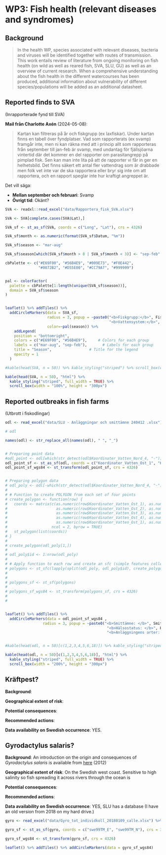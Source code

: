 # WP3: Fish health (relevant diseases and syndromes)

## Background


>In the health WP, species associated with relevant diseases, bacteria and viruses will be identified together with routes of transmission. This work entails review of literature from ongoing monitoring on fish health (on wild as well as reared fish, SVA, SLU, GU) as well as an overview of current research. When a comprehensive understanding about the fish health in the different watercourses has been produced, additional information about vulnerability of different species/populations will be added as an additional datasheet.


## Reported finds to SVA 
(Inrapporterade fynd till SVA)

**Mail från Charlotte Axén** (2024-05-08):

> Kartan kan filtreras på år och fiskgrupp (ex laxfiskar). Under kartan finns en tabell över fyndplatser. Vad som rapporterats (ex svamp) framgår inte, men ni kan räkna med att i princip allt som rapporteras från september till jan-feb är svamp, med undantag för fjällsjöarna vintertid där det kommer en del rapporter om parasitangrepp på pimplad fisk. Sen kan man inte lita på att de rapporter vi får in ger en helhetsbild. Det finns säkert ett antal fler vattendrag som är drabbade men folk vet inte var de ska rapportera eller bryr sig inte om att rapportera, och en rapport speglar inte hur kraftigt angreppet är.

Det vill säga:

- **Mellan september och februari**: Svamp
- **Övrigt tid**: Okänt?


```r

SVA <- readxl::read_excel("data/Rapportera_fisk_SVA.xlsx")

SVA <- SVA[complete.cases(SVA$Lat),]

SVA_sf <- st_as_sf(SVA, coords = c("Long", "Lat"), crs = 4326)

SVA_sf$month <- as.numeric(format(SVA_sf$Datum, "%m"))

SVA_sf$season <- "mar-aug"

SVA_sf$season[which(SVA_sf$month > 8 | SVA_sf$month < 3)] <- "sep-feb"

cbPalette <- c("#E69F00", "#56B4E9", "#009E73", "#F0E442",
               "#0072B2", "#D55E00", "#CC79A7", "#999999")


pal <- colorFactor(
  palette = cbPalette[1:length(unique(SVA_sf$season))],
  domain = SVA_sf$season
)


leaflet() %>% addTiles() %>% 
  addCircleMarkers(data = SVA_sf, 
                   radius = 3, popup = ~paste0("<b>Fiskgrupp:</b>", Fiskgrupp, "<br>",
                                               "<b>Vattensystem:</b>", Vattensystem),
                   color=~pal(season)) %>%
    addLegend(
    position = "bottomright",
    colors = c("#E69F00", "#56B4E9"),     # Colors for each group
    labels = c("mar-aug", "sep-feb"),       # Labels for each group
    title = "Season",                 # Title for the legend
    opacity = 1
  )

#kable(head(SVA, n = 50)) %>% kable_styling("striped") %>% scroll_box(width = "100%", height="100%")

kable(head(SVA, n = 50), "html") %>%
  kable_styling("striped", full_width = TRUE) %>%
  scroll_box(width = "100%", height = "300px")

```


## Reported outbreaks in fish farms
(Utbrott i fiskodlingar)

```r


odl <- read_excel("data/SLU - Anläggningar och smittämne 240412 .xlsx")

# odl

names(odl) <- str_replace_all(names(odl), " ", "_")


# Preparing point data
#odl_point <- odl[which(str_detect(odl$Koordinater_Vatten_Nord_4, "-")),]
odl_point_sf <- st_as_sf(odl, coords = c("Koordinater_Vatten_Ost_1", "Koordinater_Vatten_Nord_1"), crs = 3006)
odl_point_sf_wgs84 <- st_transform(odl_point_sf, crs = 4326)


# Preparing polygon data
# odl_poly <- odl[-which(str_detect(odl$Koordinater_Vatten_Nord_4, "-")),]
# 
# # Function to create POLYGON from each set of four points
# create_polygon <- function(row) {
#   coords <- matrix(c(as.numeric(row$Koordinater_Vatten_Ost_1), as.numeric(row$Koordinater_Vatten_Nord_1), 
#                      as.numeric(row$Koordinater_Vatten_Ost_2), as.numeric(row$Koordinater_Vatten_Nord_2), 
#                      as.numeric(row$Koordinater_Vatten_Ost_3), as.numeric(row$Koordinater_Vatten_Nord_3), 
#                      as.numeric(row$Koordinater_Vatten_Ost_4), as.numeric(row$Koordinater_Vatten_Nord_4), 
#                      as.numeric(row$Koordinater_Vatten_Ost_1), as.numeric(row$Koordinater_Vatten_Nord_1)),  # Repeat the first point to close the polygon
#                    ncol = 2, byrow = TRUE)
#   st_polygon(list(coords))
# }
# 
# create_polygon(odl_poly[1,])
# 
# odl_poly$id <- 1:nrow(odl_poly)
# 
# # Apply function to each row and create an sfc (simple features collection) object
# polygons <- st_sfc(lapply(split(odl_poly, odl_poly$id), create_polygon), crs = 3006)  # Adjust CRS as needed
# 
# 
# polygons_sf <- st_sf(polygons)
# 
# polygons_sf_wgs84 <- st_transform(polygons_sf, crs = 4326)
# 
# 


leaflet() %>% addTiles() %>% 
  addCircleMarkers(data = odl_point_sf_wgs84 ,
                 radius = 3, popup = ~paste0("<b>Smittämne: </b>", Smittämne, "<br>",
                                              "<b>Hälsostatus: </b>", Hälsostatus, "<br>",
                                              "<b>Anläggningens arter: </b>", Anläggningens_Arter))


#kable(head(odl, n = 50)[c(1,2,3,4,5,6,18)]) %>% kable_styling("striped") %>% scroll_box(width = "100%", height="100%")

kable(head(odl, n = 50)[c(1,2,3,4,5,6,18)], "html") %>%
  kable_styling("striped", full_width = TRUE) %>%
  scroll_box(width = "200%", height = "300px")

```


## Kräftpest?

**Background**: 

**Geographical extent of risk**:

**Potential consequences**: 

**Recommended actions**:

**Data availability on Swedish occurrence**: YES.




## Gyrodactylus salaris?

**Background**: An introduction on the origin and consequences of *Gyrodactylus salaris* is available from [here](https://pub.epsilon.slu.se/10459/7/degerman_e_et_al_130522.pdf) (2012)

**Geographical extent of risk**: On the Swedish west coast. Sensitive to high salinity so fish spreading it across rivers through the ocean is 

**Potential consequences**: 

**Recommended actions**:

**Data availability on Swedish occurrence**: YES, SLU has a database (I have an old version from 2018 on my hard drive.)

```r

gyro <- read_excel("data/Gyro_tot_individkoll_20180109_calle.xlsx") %>% dplyr::filter(gyrosalarisförekomst == 1)

gyro_sf <- st_as_sf(gyro, coords = c("swe99TM_E", "swe99TM_N"), crs = 3006)

gyro_sf_wgs84 <- st_transform(gyro_sf, crs = 4326)

leaflet() %>% addTiles() %>% addCircleMarkers(data = gyro_sf_wgs84)

```


